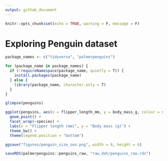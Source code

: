 ```yaml
---
output: github_document
---
```


```r
knitr::opts_chunk$set(echo = TRUE, warning = F, message = F)
```

# Exploring Penguin dataset

```r
package_names <- c("tidyverse", "palmerpenguins")

for (package_name in package_names) {
  if (!requireNamespace(package_name, quietly = T)) {
    install.packages(package_name)
  } else {
    library(package_name, character.only = T)
  }
}
```

```r
glimpse(penguins)
```

```r
ggplot(penguins, aes(x = flipper_length_mm, y = body_mass_g, colour = sex)) +
  geom_point() +
  facet_wrap(~species) +
  labs(x = "Flipper length (mm)", y = "Body mass (g)") +
  theme_bw() +
  theme(legend.position = "bottom")
```


```r
ggsave("figures/penguin_size_sex.png", width = 8, height = 6)
```

```r
saveRDS(palmerpenguins::penguins_raw, "raw_dat/penguins_raw.rds")
```

